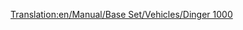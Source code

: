 [[Translation:en/Manual/Base Set/Vehicles/Dinger 1000]]
{{hu/Navbox Légi járművek}}
{{hu/Repülőgépek|Name=Dinger 1000
|Image=[[File:en/Dinger1000.png|Dinger 1000]]
|Cost=164.062 (328,124)
|Speed=2,330 km/h (1,448 MPH)
|Annual=7.059 (14,118)
|Designed=2013
|Lifespan=25
|Capacity=130 utas és 45 csomag levél
|Description=Fiktív és futurisztikus, talán a Fokker ihlette. Kapacitása nem sokkal, de nagyobb, mint a Concorde-é (a játékban: Yate Haugan). A leggyorsabb és legdrágább repülő. Olyan forgalmas légi útvonalakra készült, melyek repülőterein gyakori a torlódás, így hosszabb távon a [[hu/Manual/Base Set/Vehicles/Dinger 200|Dinger 200]] nagyobb kapacitásának kedveznek.
|Real-life=--
}}